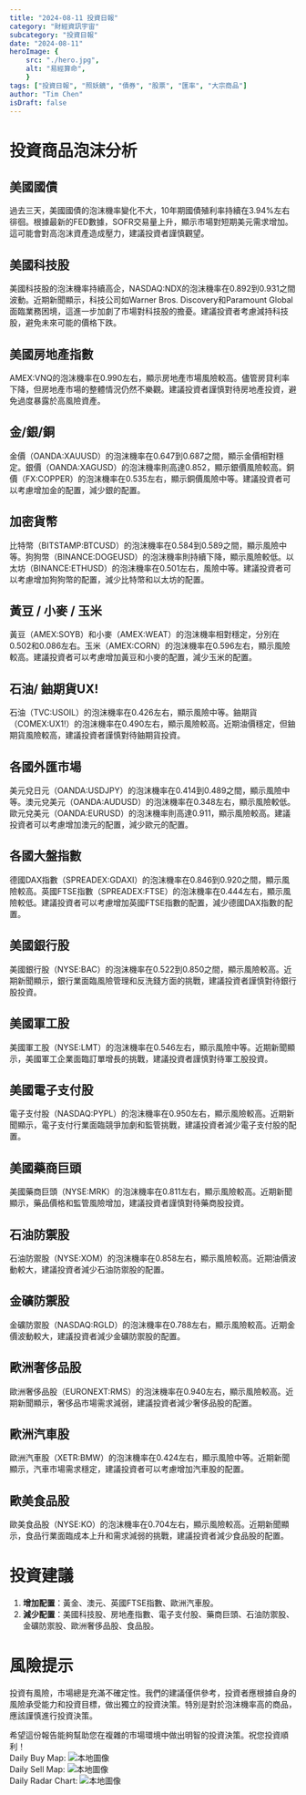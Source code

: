 ```yaml
---
title: "2024-08-11 投資日報"
category: "財經資訊宇宙"
subcategory: "投資日報"
date: "2024-08-11"
heroImage: {
    src: "./hero.jpg",
    alt: "易經算命",
    }
tags: ["投資日報", "照妖鏡", "債券", "股票", "匯率", "大宗商品"]
author: "Tim Chen"
isDraft: false
---
```

# 投資商品泡沫分析

## 美國國債
過去三天，美國國債的泡沫機率變化不大，10年期國債殖利率持續在3.94%左右徘徊。根據最新的FED數據，SOFR交易量上升，顯示市場對短期美元需求增加。這可能會對高泡沫資產造成壓力，建議投資者謹慎觀望。

## 美國科技股
美國科技股的泡沫機率持續高企，NASDAQ:NDX的泡沫機率在0.892到0.931之間波動。近期新聞顯示，科技公司如Warner Bros. Discovery和Paramount Global面臨業務困境，這進一步加劇了市場對科技股的擔憂。建議投資者考慮減持科技股，避免未來可能的價格下跌。

## 美國房地產指數
AMEX:VNQ的泡沫機率在0.990左右，顯示房地產市場風險較高。儘管房貸利率下降，但房地產市場的整體情況仍然不樂觀。建議投資者謹慎對待房地產投資，避免過度暴露於高風險資產。

## 金/銀/銅
金價（OANDA:XAUUSD）的泡沫機率在0.647到0.687之間，顯示金價相對穩定。銀價（OANDA:XAGUSD）的泡沫機率則高達0.852，顯示銀價風險較高。銅價（FX:COPPER）的泡沫機率在0.535左右，顯示銅價風險中等。建議投資者可以考慮增加金的配置，減少銀的配置。

## 加密貨幣
比特幣（BITSTAMP:BTCUSD）的泡沫機率在0.584到0.589之間，顯示風險中等。狗狗幣（BINANCE:DOGEUSD）的泡沫機率則持續下降，顯示風險較低。以太坊（BINANCE:ETHUSD）的泡沫機率在0.501左右，風險中等。建議投資者可以考慮增加狗狗幣的配置，減少比特幣和以太坊的配置。

## 黃豆 / 小麥 / 玉米
黃豆（AMEX:SOYB）和小麥（AMEX:WEAT）的泡沫機率相對穩定，分別在0.502和0.086左右。玉米（AMEX:CORN）的泡沫機率在0.596左右，顯示風險較高。建議投資者可以考慮增加黃豆和小麥的配置，減少玉米的配置。

## 石油/ 鈾期貨UX!
石油（TVC:USOIL）的泡沫機率在0.426左右，顯示風險中等。鈾期貨（COMEX:UX1!）的泡沫機率在0.490左右，顯示風險較高。近期油價穩定，但鈾期貨風險較高，建議投資者謹慎對待鈾期貨投資。

## 各國外匯市場
美元兌日元（OANDA:USDJPY）的泡沫機率在0.414到0.489之間，顯示風險中等。澳元兌美元（OANDA:AUDUSD）的泡沫機率在0.348左右，顯示風險較低。歐元兌美元（OANDA:EURUSD）的泡沫機率則高達0.911，顯示風險較高。建議投資者可以考慮增加澳元的配置，減少歐元的配置。

## 各國大盤指數
德國DAX指數（SPREADEX:GDAXI）的泡沫機率在0.846到0.920之間，顯示風險較高。英國FTSE指數（SPREADEX:FTSE）的泡沫機率在0.444左右，顯示風險較低。建議投資者可以考慮增加英國FTSE指數的配置，減少德國DAX指數的配置。

## 美國銀行股
美國銀行股（NYSE:BAC）的泡沫機率在0.522到0.850之間，顯示風險較高。近期新聞顯示，銀行業面臨風險管理和反洗錢方面的挑戰，建議投資者謹慎對待銀行股投資。

## 美國軍工股
美國軍工股（NYSE:LMT）的泡沫機率在0.546左右，顯示風險中等。近期新聞顯示，美國軍工企業面臨訂單增長的挑戰，建議投資者謹慎對待軍工股投資。

## 美國電子支付股
電子支付股（NASDAQ:PYPL）的泡沫機率在0.950左右，顯示風險較高。近期新聞顯示，電子支付行業面臨競爭加劇和監管挑戰，建議投資者減少電子支付股的配置。

## 美國藥商巨頭
美國藥商巨頭（NYSE:MRK）的泡沫機率在0.811左右，顯示風險較高。近期新聞顯示，藥品價格和監管風險增加，建議投資者謹慎對待藥商股投資。

## 石油防禦股
石油防禦股（NYSE:XOM）的泡沫機率在0.858左右，顯示風險較高。近期油價波動較大，建議投資者減少石油防禦股的配置。

## 金礦防禦股
金礦防禦股（NASDAQ:RGLD）的泡沫機率在0.788左右，顯示風險較高。近期金價波動較大，建議投資者減少金礦防禦股的配置。

## 歐洲奢侈品股
歐洲奢侈品股（EURONEXT:RMS）的泡沫機率在0.940左右，顯示風險較高。近期新聞顯示，奢侈品市場需求減弱，建議投資者減少奢侈品股的配置。

## 歐洲汽車股
歐洲汽車股（XETR:BMW）的泡沫機率在0.424左右，顯示風險中等。近期新聞顯示，汽車市場需求穩定，建議投資者可以考慮增加汽車股的配置。

## 歐美食品股
歐美食品股（NYSE:KO）的泡沫機率在0.704左右，顯示風險較高。近期新聞顯示，食品行業面臨成本上升和需求減弱的挑戰，建議投資者減少食品股的配置。

# 投資建議
1. **增加配置**：黃金、澳元、英國FTSE指數、歐洲汽車股。
2. **減少配置**：美國科技股、房地產指數、電子支付股、藥商巨頭、石油防禦股、金礦防禦股、歐洲奢侈品股、食品股。

# 風險提示
投資有風險，市場總是充滿不確定性。我們的建議僅供參考，投資者應根據自身的風險承受能力和投資目標，做出獨立的投資決策。特別是對於泡沫機率高的商品，應該謹慎進行投資決策。

希望這份報告能夠幫助您在複雜的市場環境中做出明智的投資決策。祝您投資順利！
<br />
Daily Buy Map:
![本地圖像](./buyMap.svg)
<br />
Daily Sell Map:
![本地圖像](./sellMap.svg)
<br />
Daily Radar Chart:
![本地圖像](./radar.svg)
<br />
